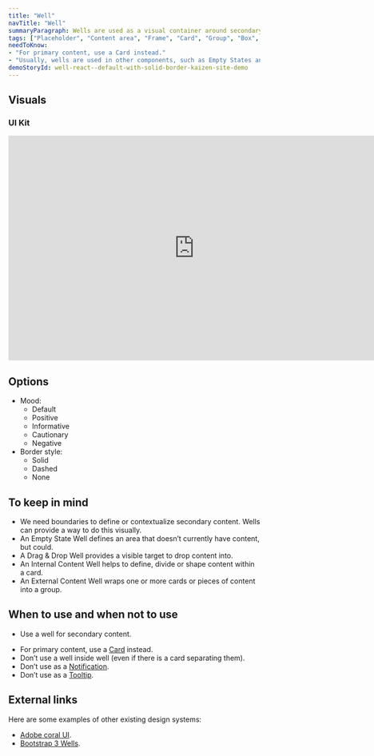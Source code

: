 ```yaml
---
title: "Well"
navTitle: "Well"
summaryParagraph: Wells are used as a visual container around secondary content.
tags: ["Placeholder", "Content area", "Frame", "Card", "Group", "Box", "Container"]
needToKnow:
- "For primary content, use a Card instead."
- "Usually, wells are used in other components, such as Empty States and drag and drop file upload, instead of independently."
demoStoryId: well-react--default-with-solid-border-kaizen-site-demo
---
```



## Visuals

### UI Kit

<iframe style="border: none;" width="744" height="450" src="https://www.figma.com/embed?embed_host=share&url=https%3A%2F%2Fwww.figma.com%2Ffile%2Fe3TyAOZKfLg9cA01Iy1Mgm%2FKaizen-Site-embed%3Fnode-id%3D1412%253A1904" allowfullscreen></iframe>

## Options

*   Mood:
    *   Default
    *   Positive
    *   Informative
    *   Cautionary
    *   Negative
*   Border style:
    *   Solid
    *   Dashed
    *   None

## To keep in mind

* We need boundaries to define or contextualize secondary content. Wells can provide a way to do this visually.
* An Empty State Well defines an area that doesn’t currently have content, but could.
* A Drag & Drop Well provides a visible target to drop content into.
* An Internal Content Well helps to define, divide or shape content within a card.
* An External Content Well wraps one or more cards or pieces of content into a group.

## When to use and when not to use

<WhenToUseAndWhenNotToUse>
<WhenToUse>

* Use a well for secondary content.

</WhenToUse>
<WhenNotToUse>

* For primary content, use a [Card](/components/card) instead.
* Don’t use a well inside well (even if there is a card separating them).
* Don’t use as a [Notification](/components/inline-notification).
* Don’t use as a [Tooltip](/components/tooltip).

</WhenNotToUse>
</WhenToUseAndWhenNotToUse>


## External links

Here are some examples of other existing design systems:

- [Adobe coral UI](https://helpx.adobe.com/experience-manager/6-3/sites/developing/using/reference-materials/coral-ui/coralui3/getting-started.html).
- [Bootstrap 3 Wells](https://getbootstrap.com/docs/3.4/components/#wells).

